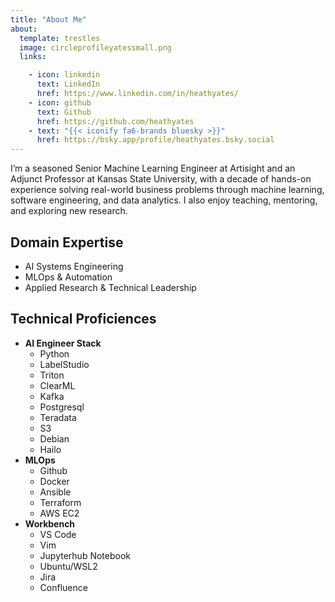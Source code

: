 ```yaml
---
title: "About Me"
about:
  template: trestles 
  image: circleprofileyatessmall.png 
  links:

    - icon: linkedin
      text: LinkedIn
      href: https://www.linkedin.com/in/heathyates/ 
    - icon: github
      text: Github
      href: https://github.com/heathyates
    - text: "{{< iconify fa6-brands bluesky >}}"  
      href: https://bsky.app/profile/heathyates.bsky.social
---
```



I'm a seasoned Senior Machine Learning Engineer at Artisight and an Adjunct Professor at Kansas State University, with a decade of hands-on experience solving real-world business problems through machine learning, software engineering, and data analytics. I also enjoy teaching, mentoring, and exploring new research.

## Domain Expertise

* AI Systems Engineering   
* MLOps & Automation   
* Applied Research & Technical Leadership

## Technical Proficiences 

* **AI Engineer Stack**
  + Python
  + LabelStudio 
  + Triton 
  + ClearML 
  + Kafka 
  + Postgresql 
  + Teradata 
  + S3 
  + Debian 
  + Hailo


* **MLOps**
  + Github
  + Docker 
  + Ansible 
  + Terraform 
  + AWS EC2 


* **Workbench**
  + VS Code 
  + Vim 
  + Jupyterhub Notebook 
  + Ubuntu/WSL2 
  + Jira
  + Confluence 